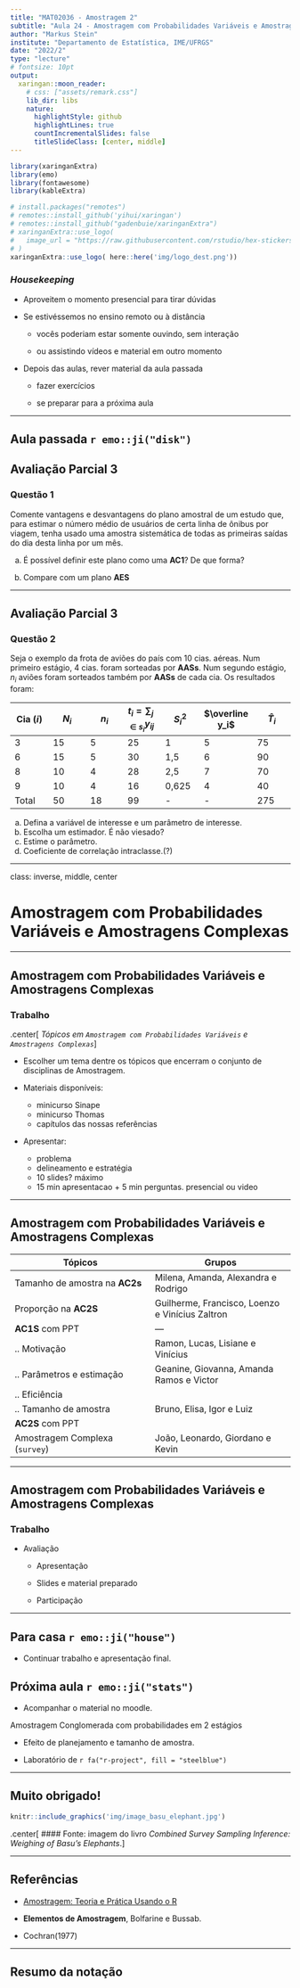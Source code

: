 ```yaml
---
title: "MAT02036 - Amostragem 2"
subtitle: "Aula 24 - Amostragem com Probabilidades Variáveis e Amostragens Complexas"
author: "Markus Stein"
institute: "Departamento de Estatística, IME/UFRGS"
date: "2022/2"
type: "lecture"
# fontsize: 10pt
output:
  xaringan::moon_reader:
    # css: ["assets/remark.css"]
    lib_dir: libs
    nature:
      highlightStyle: github
      highlightLines: true
      countIncrementalSlides: false
      titleSlideClass: [center, middle]
---
```


```r
library(xaringanExtra)
library(emo)
library(fontawesome)
library(kableExtra)
```

```r
# install.packages("remotes")
# remotes::install_github('yihui/xaringan')
# remotes::install_github("gadenbuie/xaringanExtra")
# xaringanExtra::use_logo(
#   image_url = "https://raw.githubusercontent.com/rstudio/hex-stickers/master/PNG/xaringan.png"
# )
xaringanExtra::use_logo( here::here('img/logo_dest.png'))
```

### *Housekeeping*

* Aproveitem o momento presencial para tirar dúvidas

* Se estivéssemos no ensino remoto ou à distância

  + vocês poderiam estar somente ouvindo, sem interação
  
  + ou assistindo vídeos e material em outro momento
  
* Depois das aulas, rever material da aula passada

  + fazer exercícios
  
  + se preparar para a próxima aula

---

## Aula passada `r emo::ji("disk")`


## Avaliação Parcial 3
### Questão 1

Comente vantagens e desvantagens do plano amostral de um estudo que, para estimar o número médio de usuários de certa linha de ônibus por viagem, tenha usado uma amostra sistemática de todas as primeiras saídas do dia desta linha por um mês. 

a. É possível definir este plano como uma **AC1**? De que forma?

b. Compare com um plano **AES** 

---

## Avaliação Parcial 3
### Questão 2

Seja o exemplo da frota de aviões do país com 10 cias. aéreas. Num primeiro estágio, 4 cias. foram sorteadas por **AASs**. Num segundo estágio, $n_i$ aviões foram sorteados também por **AASs** de cada cia. Os resultados foram:

Cia $(i)$ | $N_i$ | $n_i$ | $t_i = \sum_{j \in s_i} y_{ij}$ | $S^2_i$ | $\overline y_i$ | $\widehat T_i$
--|--|--|--|--|--|--
3 | 15 | 5 | 25 | 1 | 5 | 75
6 | 15 | 5 | 30 | 1,5 | 6 | 90
8 | 10 | 4 | 28 | 2,5 | 7 | 70
9 | 10 | 4 | 16 | 0,625 | 4 | 40
Total | 50 | 18 | 99 | - | - | 275

a. Defina a variável de interesse e um parâmetro de interesse.  
b. Escolha um estimador. É não viesado?  
c. Estime o parâmetro.  
d. Coeficiente de correlação intraclasse.(?)

---

class: inverse, middle, center

# Amostragem com Probabilidades Variáveis e Amostragens Complexas

---

## Amostragem com Probabilidades Variáveis e Amostragens Complexas
### Trabalho

.center[
*Tópicos em `Amostragem com Probabilidades Variáveis` e `Amostragens Complexas`*
]

* Escolher um tema dentre os tópicos que encerram o conjunto de disciplinas de Amostragem.

* Materiais disponíveis:
  + minicurso Sinape
  + minicurso Thomas
  + capítulos das nossas referências

* Apresentar:
  + problema
  + delineamento e estratégia
  + 10 slides? máximo  
  + 15 min apresentacao + 5 min perguntas. presencial ou video

---

## Amostragem com Probabilidades Variáveis e Amostragens Complexas

Tópicos | Grupos
--|--
Tamanho de amostra na **AC2s** | Milena, Amanda, Alexandra e Rodrigo
Proporção na **AC2S** | Guilherme, Francisco, Loenzo e Vinícius Zaltron
**AC1S** com PPT | --- 
.. Motivação | Ramon, Lucas, Lisiane e Vinícius
.. Parâmetros e estimação | Geanine, Giovanna, Amanda Ramos e Victor
.. Eficiência | 
.. Tamanho de amostra | Bruno, Elisa, Igor e Luiz
**AC2S** com PPT | 
Amostragem Complexa (`survey`) | João, Leonardo, Giordano e Kevin

  
---

## Amostragem com Probabilidades Variáveis e Amostragens Complexas
### Trabalho

* Avaliação

  + Apresentação

  + Slides e material preparado

  + Participação

  
<!-- * falar com Ju -->

<!-- * Falar do meu problema  -->
<!-- 	+ ... -->

<!-- chamar rodrigo e ju e marcia, para as apresentacoes??? tem canecas do datathon -->

---

## Para casa `r emo::ji("house")`

*  Continuar trabalho e apresentação final.

<!-- * Continuar exemplos. -->

<!-- Continuar o Exercício. -->

<!-- * Mostrar tamanho de amostra $n$ para AASc dentro dos estratos. -->

<!-- * Continuar exercícios do livro 'Amostragem: Teoria e Prática Usando R'    https://amostragemcomr.github.io/livro/estrat.html#exerc11 -->

<!-- * Ler o capítulo 4 da apostila da Profa. Vanessa. -->

<!-- * Ler seção 12.10 do livro 'Amostragem: Teoria e Prática Usando R'. -->

<!-- * Rever os slides. -->

<!-- * Ler BOlfarine e Bussab...da seção 11.3 do livro 'Amostragem: Teoria e Prática Usando R'. -->

<!-- * Preparação para avaliação parcial 2 -->

## Próxima aula `r emo::ji("stats")`

* Acompanhar o material no moodle.

Amostragem Conglomerada com probabilidades em 2 estágios

  + Efeito de planejamento e tamanho de amostra.

  + Laboratório de <i class="fa-duotone fa-people-group"></i>`r fa("r-project", fill = "steelblue")`

---

## Muito obrigado!

```r
knitr::include_graphics('img/image_basu_elephant.jpg')
```
.center[
#### Fonte: imagem do livro *Combined Survey Sampling Inference: Weighing of Basu's Elephants*.
]


---

## Referências

<!-- Slides baseados no Capítulo 11 do livro -->

* [Amostragem: Teoria e Prática Usando o R](https://amostragemcomr.github.io/livro/index.html)

* **Elementos de Amostragem**, Bolfarine e Bussab.

<!-- Citações do Capítulo -->

<!-- * Neyman(1934) -->

* Cochran(1977)


<!-- * refazer calculos para amostagem aleatoria simples com reposicao -->
<!-- * alocacao... ou lab R comparando alocação proporcional e igual tamanho -->

<!-- listas de exercicios... -->
<!-- dois aspectos da disciplina... ter flexibilidade com teoria... exercitar os conceitos com exercicios teoricos e praticos -->

<!-- falar dos pesos na AES -->

<!-- valor z_alpha/2 significa z ou t -->

<!-- quem tiver interesse em conferir as fórmulas... mostra as conttas, gosta dessa pparte...posso contabilizar ponto extra... tem q ser o primeira... -->
<!-- o mesmo pode valer para os códigos e texto... -->
<!-- fazer o formulário -->
<!-- resumo de formulas -->

---

## Resumo da notação

